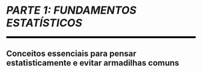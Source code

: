 
```{=latex}
% normal chapter numbering and arabic page numbering
\mainmatter
```

```{=latex}
\cftaddtitleline{toc}{chapter}{\rule{\textwidth}{0.4pt}}{}
```

# *PARTE 1: FUNDAMENTOS ESTATÍSTICOS* {#parte-1 .unnumbered}

<!--script for generating HORIZONTAL LINE-->
<hr style="height:5px;border-width:0;color:black;background-color:black">

## Conceitos essenciais para pensar estatisticamente e evitar armadilhas comuns {.unnumbered .unlisted}

```{=latex}
\markboth{}{}
\par\noindent\rule{\textwidth}{0.05in}
```

```{=latex}
\EnableFootNotes
```
